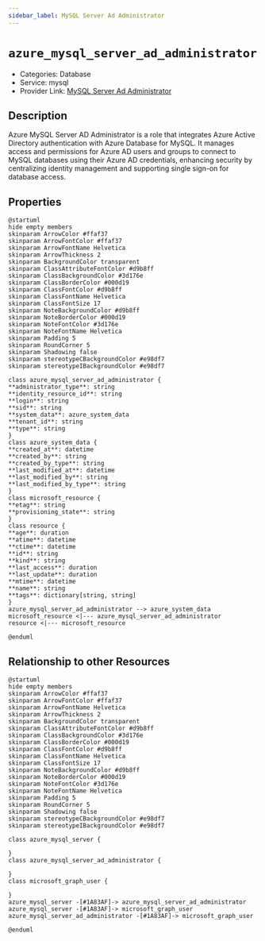```yaml
---
sidebar_label: MySQL Server Ad Administrator
---
```


# `azure_mysql_server_ad_administrator`

- Categories: Database
- Service: mysql
- Provider Link: [MySQL Server Ad Administrator](https://learn.microsoft.com/en-us/azure/mysql/flexible-server/how-to-azure-ad)

## Description

Azure MySQL Server AD Administrator is a role that integrates Azure Active Directory authentication with Azure Database for MySQL. It manages access and permissions for Azure AD users and groups to connect to MySQL databases using their Azure AD credentials, enhancing security by centralizing identity management and supporting single sign-on for database access.

## Properties

<ZoomPanPinch>

```kroki imgType="plantuml" imgAlt="Diagram of MySQL Server Ad Administrator data model"
@startuml
hide empty members
skinparam ArrowColor #ffaf37
skinparam ArrowFontColor #ffaf37
skinparam ArrowFontName Helvetica
skinparam ArrowThickness 2
skinparam BackgroundColor transparent
skinparam ClassAttributeFontColor #d9b8ff
skinparam ClassBackgroundColor #3d176e
skinparam ClassBorderColor #000d19
skinparam ClassFontColor #d9b8ff
skinparam ClassFontName Helvetica
skinparam ClassFontSize 17
skinparam NoteBackgroundColor #d9b8ff
skinparam NoteBorderColor #000d19
skinparam NoteFontColor #3d176e
skinparam NoteFontName Helvetica
skinparam Padding 5
skinparam RoundCorner 5
skinparam Shadowing false
skinparam stereotypeCBackgroundColor #e98df7
skinparam stereotypeIBackgroundColor #e98df7

class azure_mysql_server_ad_administrator {
**administrator_type**: string
**identity_resource_id**: string
**login**: string
**sid**: string
**system_data**: azure_system_data
**tenant_id**: string
**type**: string
}
class azure_system_data {
**created_at**: datetime
**created_by**: string
**created_by_type**: string
**last_modified_at**: datetime
**last_modified_by**: string
**last_modified_by_type**: string
}
class microsoft_resource {
**etag**: string
**provisioning_state**: string
}
class resource {
**age**: duration
**atime**: datetime
**ctime**: datetime
**id**: string
**kind**: string
**last_access**: duration
**last_update**: duration
**mtime**: datetime
**name**: string
**tags**: dictionary[string, string]
}
azure_mysql_server_ad_administrator --> azure_system_data
microsoft_resource <|--- azure_mysql_server_ad_administrator
resource <|--- microsoft_resource

@enduml
```

</ZoomPanPinch>

## Relationship to other Resources

<ZoomPanPinch>

```kroki imgType="plantuml" imgAlt="Diagram of MySQL Server Ad Administrator resource relationships"
@startuml
hide empty members
skinparam ArrowColor #ffaf37
skinparam ArrowFontColor #ffaf37
skinparam ArrowFontName Helvetica
skinparam ArrowThickness 2
skinparam BackgroundColor transparent
skinparam ClassAttributeFontColor #d9b8ff
skinparam ClassBackgroundColor #3d176e
skinparam ClassBorderColor #000d19
skinparam ClassFontColor #d9b8ff
skinparam ClassFontName Helvetica
skinparam ClassFontSize 17
skinparam NoteBackgroundColor #d9b8ff
skinparam NoteBorderColor #000d19
skinparam NoteFontColor #3d176e
skinparam NoteFontName Helvetica
skinparam Padding 5
skinparam RoundCorner 5
skinparam Shadowing false
skinparam stereotypeCBackgroundColor #e98df7
skinparam stereotypeIBackgroundColor #e98df7

class azure_mysql_server {

}
class azure_mysql_server_ad_administrator {

}
class microsoft_graph_user {

}
azure_mysql_server -[#1A83AF]-> azure_mysql_server_ad_administrator
azure_mysql_server -[#1A83AF]-> microsoft_graph_user
azure_mysql_server_ad_administrator -[#1A83AF]-> microsoft_graph_user

@enduml
```

</ZoomPanPinch>
